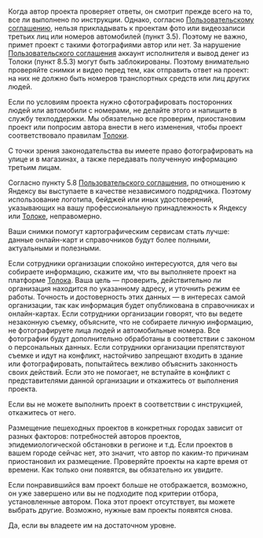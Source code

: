 <Cut title="Вопросы о пешеходных проектах">

<Cut title="Могут ли отклонить проект, если в кадр попал человек или номер машины?">

Когда автор проекта проверяет ответы, он смотрит прежде всего на то, все ли выполнено по инструкции. Однако, согласно [Пользовательскому соглашению](https://join.toloka.ai/legal/user-agreement-ru/), нельзя прикладывать к проектам фото или видеозаписи третьих лиц или номеров автомобилей (пункт 3.5). Поэтому не важно, примет проект с такими фотографиями автор или нет. За нарушение [Пользовательского соглашения](https://join.toloka.ai/legal/user-agreement-ru/) аккаунт исполнителя и вывод денег из Толоки (пункт 8.5.3) могут быть заблокированы. Поэтому внимательно проверяйте снимки и видео перед тем, как отправить ответ на проект: на них не должно быть номеров транспортных средств или лиц других людей.

Если по условиям проекта нужно сфотографировать посторонних людей или автомобили с номерами, не делайте этого и напишите в службу техподдержки. Мы обязательно все проверим, приостановим проект или попросим автора внести в него изменения, чтобы проект соответствовало правилам [Толоки](https://toloka.ai/tolokers/ru/).

</Cut>

<Cut title="Законно ли фотографировать организации?">

С точки зрения законодательства вы имеете право фотографировать на улице и в магазинах, а также передавать полученную информацию третьим лицам.

</Cut>

<Cut title="Хочу сделать бейдж с логотипом Яндекса, чтобы выполнять полевые проекты">

Согласно пункту 5.8 [Пользовательского соглашения](https://join.toloka.ai/legal/user-agreement-ru/), по отношению к Яндексу вы выступаете в качестве независимого подрядчика. Поэтому использование логотипа, бейджей или иных удостоверений, указывающих на вашу профессиональную принадлежность к Яндексу или [Толоке](https://toloka.ai/tolokers/ru/), неправомерно.

</Cut>

<Cut title="Для чего нужны фотографии в полевых проектах">

Ваши снимки помогут картографическим сервисам стать лучше: данные онлайн-карт и справочников будут более полными, актуальными и полезными.

</Cut>

<Cut title="Что делать, если сотрудники организаций задают вопросы или препятствуют съемке">

Если сотрудники организации спокойно интересуются, для чего вы собираете информацию, скажите им, что вы выполняете проект на платформе [Толока](https://toloka.ai/tolokers/ru/). Ваша цель — проверить, действительно ли организация находится по указанному адресу, и уточнить режим ее работы. Точность и достоверность этих данных — в интересах самой организации, так как информация будет опубликована в справочниках и онлайн-картах. Если сотрудники организации говорят, что вы ведете незаконную съемку, объясните, что не собираете личную информацию, не фотографируете лица людей и автомобильные номера. Все фотографии будут дополнительно обработаны в соответствии с законом о персональных данных. Если сотрудники организации препятствуют съемке и идут на конфликт, настойчиво запрещают входить в здание или фотографировать, попытайтесь вежливо объяснить законность своих действий. Если это не помогает, не вступайте в конфликт с представителями данной организации и откажитесь от выполнения проекта.

</Cut>

<Cut title="Нет возможности выполнить проект в труднодоступном месте">

Если вы не можете выполнить проект в соответствии с инструкцией, откажитесь от него.

</Cut>

<Cut title="Пешеходные проекты отсутствуют">

Размещение пешеходных проектов в конкретных городах зависит от разных факторов: потребностей авторов проектов, эпидемиологической обстановки в регионе и т.д. Если проектов в вашем городе сейчас нет, это значит, что автор по каким-то причинам приостановил их размещение. Проверяйте проекты на карте время от времени. Как только они появятся, вы обязательно их увидите.

</Cut>

</Cut>

<Cut title="Я хочу выполнять определенный проект, но его больше нет в списке">

Если понравившийся вам проект больше не отображается, возможно, он уже завершено или вы не подходите под критерии отбора, установленные автором. Пока этот проект отсутствует, вы можете выбрать другие. Возможно, нужные вам проекты появятся снова.

</Cut>

<Cut title="Могу ли я выполнять проекты на неродном языке?">

Да, если вы владеете им на достаточном уровне.

</Cut>
